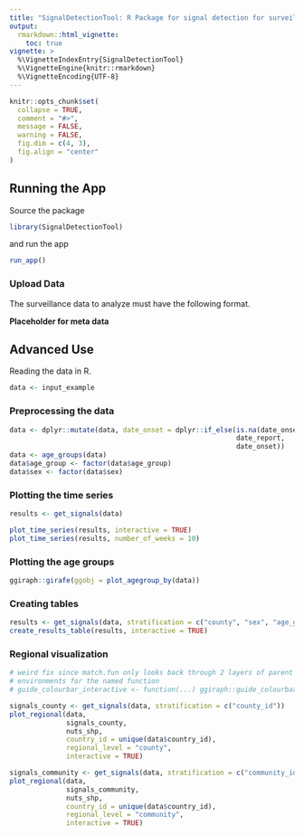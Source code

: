 ```yaml
---
title: "SignalDetectionTool: R Package for signal detection for surveillance data"
output: 
  rmarkdown::html_vignette:
    toc: true
vignette: >
  %\VignetteIndexEntry{SignalDetectionTool}
  %\VignetteEngine{knitr::rmarkdown}
  %\VignetteEncoding{UTF-8}
---
```


```r
knitr::opts_chunk$set(
  collapse = TRUE,
  comment = "#>",
  message = FALSE, 
  warning = FALSE,
  fig.dim = c(4, 3), 
  fig.align = "center"
)
```


## Running the App 

Source the package

```r
library(SignalDetectionTool)
```

and run the app

```r
run_app()
```

### Upload Data 

The surveillance data to analyze must have the following format. 

**Placeholder for meta data** 

## Advanced Use 

Reading the data in R.

```r
data <- input_example

```

### Preprocessing the data

```r
data <- dplyr::mutate(data, date_onset = dplyr::if_else(is.na(date_onset), 
                                                        date_report, 
                                                        date_onset)) 
data <- age_groups(data)
data$age_group <- factor(data$age_group)
data$sex <- factor(data$sex)
```

### Plotting the time series

```r
results <- get_signals(data)

plot_time_series(results, interactive = TRUE)
plot_time_series(results, number_of_weeks = 10)
```

### Plotting the age groups

```r
ggiraph::girafe(ggobj = plot_agegroup_by(data))
```

### Creating tables 

```r
results <- get_signals(data, stratification = c("county", "sex", "age_group"))
create_results_table(results, interactive = TRUE)
```


### Regional visualization

```r
# weird fix since match.fun only looks back through 2 layers of parent 
# environments for the named function
# guide_colourbar_interactive <- function(...) ggiraph::guide_colourbar_interactive(...)

```


```r
signals_county <- get_signals(data, stratification = c("county_id"))
plot_regional(data, 
              signals_county, 
              nuts_shp, 
              country_id = unique(data$country_id), 
              regional_level = "county", 
              interactive = TRUE)
```

```r
signals_community <- get_signals(data, stratification = c("community_id"))
plot_regional(data, 
              signals_community, 
              nuts_shp, 
              country_id = unique(data$country_id), 
              regional_level = "community", 
              interactive = TRUE)
```



